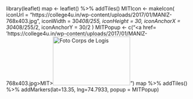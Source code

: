 library(leaflet)
map <- leaflet() %>% addTiles()
MITIcon <- makeIcon(
  iconUrl = "https://college4u.in/wp-content/uploads/2017/01/MANIZ-768x403.jpg",
  iconWidth = 30*408/255, iconHeight = 30,
  iconAnchorX = 30*408/255/2, iconAnchorY = 30/2
)
MITPopup <- c("<a href= 'https://college4u.in/wp-content/uploads/2017/01/MANIZ-768x403.jpg>MIT><img src='https://college4u.in/wp-content/uploads/2017/01/MANIZ-768x403.jpg' width='210' height='132'  alt='Foto Corps de Logis' title='Foto Corps de Logi'></a>")
map %>%
  addTiles() %>%
  addMarkers(lat=13.35, lng=74.7933, popup = MITPopup)
